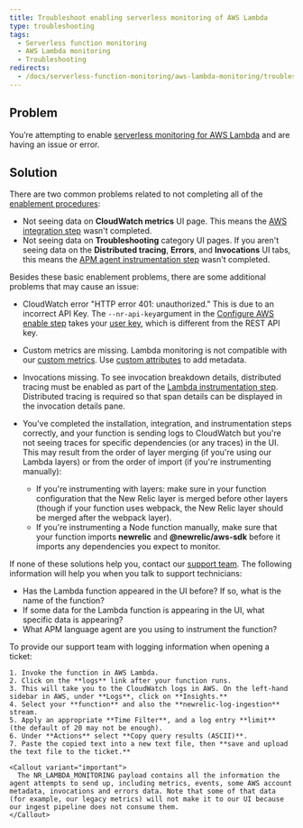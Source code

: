 ```yaml
---
title: Troubleshoot enabling serverless monitoring of AWS Lambda
type: troubleshooting
tags:
  - Serverless function monitoring
  - AWS Lambda monitoring
  - Troubleshooting
redirects:
  - /docs/serverless-function-monitoring/aws-lambda-monitoring/troubleshooting/troubleshooting-enabling-new-relic-monitoring-aws-lambda
---
```


## Problem

You’re attempting to enable [serverless monitoring for AWS Lambda](/docs/serverless-function-monitoring/aws-lambda-monitoring/get-started/introduction-new-relic-monitoring-aws-lambda) and are having an issue or error.

## Solution

There are two common problems related to not completing all of the [enablement procedures](/docs/serverless-function-monitoring/aws-lambda-monitoring/get-started/enable-new-relic-monitoring-aws-lambda):

* Not seeing data on **CloudWatch metrics** UI page. This means the [AWS integration step](/docs/serverless-function-monitoring/aws-lambda-monitoring/get-started/enable-new-relic-monitoring-aws-lambda#connect-aws) wasn't completed.
* Not seeing data on **Troubleshooting** category UI pages. If you aren't seeing data on the **Distributed tracing**, **Errors**, and **Invocations** UI tabs, this means the [APM agent instrumentation step](/docs/serverless-function-monitoring/aws-lambda-monitoring/get-started/enable-new-relic-monitoring-aws-lambda#instrument-lambda) wasn't completed.

Besides these basic enablement problems, there are some additional problems that may cause an issue:

* CloudWatch error "HTTP error 401: unauthorized." This is due to an incorrect API Key. The `--nr-api-key`argument in the [Configure AWS enable step](/docs/serverless-function-monitoring/aws-lambda-monitoring/get-started/enable-new-relic-monitoring-aws-lambda#connect-aws) takes your [user key](/docs/apis/get-started/intro-apis/types-new-relic-api-keys#user-api-key), which is different from the REST API key.
* Custom metrics are missing. Lambda monitoring is not compatible with our [custom metrics](/docs/agents/manage-apm-agents/agent-data/collect-custom-metrics). Use [custom attributes](/docs/agents/manage-apm-agents/agent-data/collect-custom-attributes) to add metadata.
* Invocations missing. To see invocation breakdown details, distributed tracing must be enabled as part of the [Lambda instrumentation step](/docs/serverless-function-monitoring/aws-lambda-monitoring/get-started/enable-new-relic-monitoring-aws-lambda#instrument-lambda). Distributed tracing is required so that span details can be displayed in the invocation details pane.
* You've completed the installation, integration, and instrumentation steps correctly, and your function is sending logs to CloudWatch but you're not seeing traces for specific dependencies (or any traces) in the UI. This may result from the order of layer merging (if you're using our Lambda layers) or from the order of import (if you're instrumenting manually):

  * If you're instrumenting with layers: make sure in your function configuration that the New Relic layer is merged before other layers (though if your function uses webpack, the New Relic layer should be merged after the webpack layer).
  * If you're instrumenting a Node function manually, make sure that your function imports **newrelic** and **@newrelic/aws-sdk** before it imports any dependencies you expect to monitor.

If none of these solutions help you, contact our [support team](https://support.newrelic.com/). The following information will help you when you talk to support technicians:

* Has the Lambda function appeared in the UI before? If so, what is the name of the function?
* If some data for the Lambda function is appearing in the UI, what specific data is appearing?
* What APM language agent are you using to instrument the function?

<CollapserGroup>
  <Collapser
    id="attach-logs"
    title="Recommended: Attach your CloudWatch logs to the ticket"
  >
    To provide our support team with logging information when opening a ticket:

    1. Invoke the function in AWS Lambda.
    2. Click on the **logs** link after your function runs.
    3. This will take you to the CloudWatch logs in AWS. On the left-hand sidebar in AWS, under **Logs**, click on **Insights.**
    4. Select your **function** and also the **newrelic-log-ingestion** stream.
    5. Apply an appropriate **Time Filter**, and a log entry **limit** (the default of 20 may not be enough).
    6. Under **Actions** select **Copy query results (ASCII)**.
    7. Paste the copied text into a new text file, then **save and upload the text file to the ticket.**

    <Callout variant="important">
      The NR_LAMBDA_MONITORING payload contains all the information the agent attempts to send up, including metrics, events, some AWS account metadata, invocations and errors data. Note that some of that data (for example, our legacy metrics) will not make it to our UI because our ingest pipeline does not consume them.
    </Callout>
  </Collapser>
</CollapserGroup>
